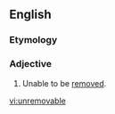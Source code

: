 ==English==

===Etymology===
{{prefix|en|un|removable}}

===Adjective===
{{en-adj|-}}

# Unable to be [[remove]]d.

[[vi:unremovable]]